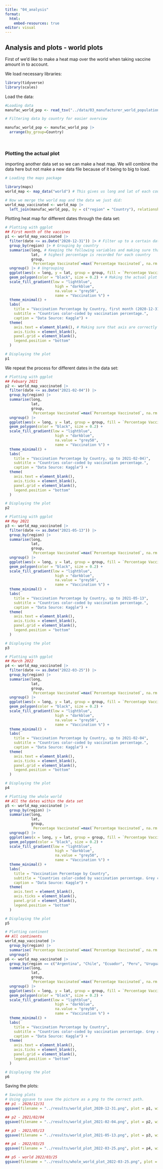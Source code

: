 ```yaml
---
title: "04_analysis" 
format:
  html:
    embed-resources: true
editor: visual
---
```


## Analysis and plots - world plots

First of we'd like to make a heat map over the world when taking vaccine amount in to account.

We load necessary libraries:

```r
library(tidyverse)
library(scales)
```

Load the data:

```r
#Loading data
manufac_world_pop <- read_tsv("../data/03_manufacturer_world_population_aug.tsv")

```

```r
# Filtering data by country for easier overview 

manufac_world_pop <- manufac_world_pop |> 
  arrange(by_group=Country)

  
```

### Plotting the actual plot

importing another data set so we can make a heat map. We will combine the data here but not make a new data file because of it being to big to load.

```r
# Loading the maps package

library(maps)
world_map <- map_data("world") # This gives us long and lat of each country

# Now we merge the world map and the data we just did: 
world_map_vaccinated <- world_map |> 
  left_join(manufac_world_pop, by = c("region" = "Country"), relationship = "many-to-many")

```

Plotting heat map for different dates through the data set:

```r
# Plotting with ggplot
## First month of the vaccines
p1 <- world_map_vaccinated |> 
  filter(date <= as.Date("2020-12-31")) |> # Filter up to a certain date
  group_by(region) |> # Grouping by country 
  summarise(long, # Keeping the following variables and making sure that only the 
            lat,  # highest percentage is recorded for each country
            group,
            `Percentage Vaccinated`=max(`Percentage Vaccinated`, na.rm = TRUE)) |> 
  ungroup() |> # Ungrouping
  ggplot(aes(x = long, y = lat, group = group, fill = `Percentage Vaccinated`)) +
  geom_polygon(color = "black", size = 0.2) + # Making the actual plot
  scale_fill_gradient(low = "lightblue",
                       high = "darkblue",
                       na.value = "grey50",
                       name = "Vaccination %") +
  theme_minimal() +
  labs(
    title = "Vaccination Percentage by Country, first month (2020-12-31)",
    subtitle = "Countries color-coded by vaccination percentage.",
    caption = "Data Source: Kaggle") +
  theme(
    axis.text = element_blank(), # Making sure that axis are correctly formated
    axis.ticks = element_blank(),
    panel.grid = element_blank(),
    legend.position = "bottom"
  ) 

# Displaying the plot
p1

```

We repeat the process for different dates in the data set:

```r
# Plotting with ggplot
## Febuary 2021
p2 <- world_map_vaccinated |> 
  filter(date <= as.Date("2021-02-04")) |> 
  group_by(region) |> 
  summarise(long,
            lat,
            group,
            `Percentage Vaccinated`=max(`Percentage Vaccinated`, na.rm = TRUE)) |> 
  ungroup() |> 
  ggplot(aes(x = long, y = lat, group = group, fill = `Percentage Vaccinated`)) +
  geom_polygon(color = "black", size = 0.2) +
  scale_fill_gradient(low = "lightblue",
                       high = "darkblue",
                       na.value = "grey50",
                       name = "Vaccination %") +
  theme_minimal() +
  labs(
    title = "Vaccination Percentage by Country, up to 2021-02-04)",
    subtitle = "Countries color-coded by vaccination percentage.",
    caption = "Data Source: Kaggle") +
  theme(
    axis.text = element_blank(),
    axis.ticks = element_blank(),
    panel.grid = element_blank(),
    legend.position = "bottom"
  ) 

# Displaying the plot
p2
```

```r
# Plotting with ggplot
## May 2021
p3 <- world_map_vaccinated |> 
  filter(date <= as.Date("2021-05-13")) |> 
  group_by(region) |> 
  summarise(long,
            lat,
            group,
            `Percentage Vaccinated`=max(`Percentage Vaccinated`, na.rm = TRUE)) |> 
  ungroup() |> 
  ggplot(aes(x = long, y = lat, group = group, fill = `Percentage Vaccinated`)) +
  geom_polygon(color = "black", size = 0.2) +
  scale_fill_gradient(low = "lightblue",
                       high = "darkblue",
                       na.value = "grey50",
                       name = "Vaccination %") +
  theme_minimal() +
  labs(
    title = "Vaccination Percentage by Country, up to 2021-05-13",
    subtitle = "Countries color-coded by vaccination percentage.",
    caption = "Data Source: Kaggle") +
  theme(
    axis.text = element_blank(),
    axis.ticks = element_blank(),
    panel.grid = element_blank(),
    legend.position = "bottom"
  ) 

# Displaying the plot
p3
```

```r
# Plotting with ggplot
## March 2022
p4 <- world_map_vaccinated |> 
  filter(date <= as.Date("2022-03-25")) |> 
  group_by(region) |> 
  summarise(long,
            lat,
            group,
            `Percentage Vaccinated`=max(`Percentage Vaccinated`, na.rm = TRUE)) |> 
  ungroup() |> 
  ggplot(aes(x = long, y = lat, group = group, fill = `Percentage Vaccinated`)) +
  geom_polygon(color = "black", size = 0.2) +
  scale_fill_gradient(low = "lightblue",
                       high = "darkblue",
                       na.value = "grey50",
                       name = "Vaccination %") +
  theme_minimal() +
  labs(
    title = "Vaccination Percentage by Country, up to 2021-02-04",
    subtitle = "Countries color-coded by vaccination percentage.",
    caption = "Data Source: Kaggle") +
  theme(
    axis.text = element_blank(),
    axis.ticks = element_blank(),
    panel.grid = element_blank(),
    legend.position = "bottom"
  ) 

# Displaying the plot
p4
```

```r
# Plotting the whole world
## All the dates within the data set
p5 <- world_map_vaccinated |> 
  group_by(region) |> 
  summarise(long,
            lat,
            group,
            `Percentage Vaccinated`=max(`Percentage Vaccinated`, na.rm = TRUE)) |> 
  ungroup() |> 
  ggplot(aes(x = long, y = lat, group = group, fill = `Percentage Vaccinated`)) +
  geom_polygon(color = "black", size = 0.2) +
  scale_fill_gradient(low = "lightblue",
                       high = "darkblue",
                       na.value = "grey50",
                       name = "Vaccination %") +
  theme_minimal() +
  labs(
    title = "Vaccination Percentage by Country",
    subtitle = "Countries color-coded by vaccination percentage. Grey countries not included.",
    caption = "Data Source: Kaggle") +
  theme(
    axis.text = element_blank(),
    axis.ticks = element_blank(),
    panel.grid = element_blank(),
    legend.position = "bottom"
  ) 

# Displaying the plot
p5
```

```r
# Plotting continent
## All continents 
world_map_vaccinated |> 
  group_by(region) |> 
  summarise(`Percentage Vaccinated`=max(`Percentage Vaccinated`, na.rm = TRUE)) |> 
  ungroup() 
p6 <- world_map_vaccinated |> 
  group_by(region == c("Argentina", "Chile", "Ecuador", "Peru", "Uruguay")) |> 
  summarise(long,
            lat,
            group,
            `Percentage Vaccinated`=max(`Percentage Vaccinated`, na.rm = TRUE)) |> 
  ungroup() |> 
  ggplot(aes(x = long, y = lat, group = group, fill = `Percentage Vaccinated`)) +
  geom_polygon(color = "black", size = 0.2) +
  scale_fill_gradient(low = "lightblue",
                       high = "darkblue",
                       na.value = "grey50",
                       name = "Vaccination %") +
  theme_minimal() +
  labs(
    title = "Vaccination Percentage by Country",
    subtitle = "Countries color-coded by vaccination percentage. Grey countries not included.",
    caption = "Data Source: Kaggle") +
  theme(
    axis.text = element_blank(),
    axis.ticks = element_blank(),
    panel.grid = element_blank(),
    legend.position = "bottom"
  ) 

# Displaying the plot
p6
```

Saving the plots:

```r
# Saving plots
# Using ggsave to save the picture as a png to the correct path.
## p1 - 2020/12/31
ggsave(filename = "../results/world_plot_2020-12-31.png", plot = p1, width = 10, height = 6, dpi = 300)

## p2 - 2021/02/04
ggsave(filename = "../results/world_plot_2021-02-04.png", plot = p2, width = 10, height = 6, dpi = 300)

## p3 - 2021/05/13
ggsave(filename = "../results/world_plot_2021-05-13.png", plot = p3, width = 10, height = 6, dpi = 300)

## p4 - 2022/03/25
ggsave(filename = "../results/world_plot_2022-03-25.png", plot = p4, width = 10, height = 6, dpi = 300)

## p5 - world 2022/03/25
ggsave(filename = "../results/whole_world_plot_2022-03-25.png", plot = p5, width = 10, height = 6, dpi = 300)
```
